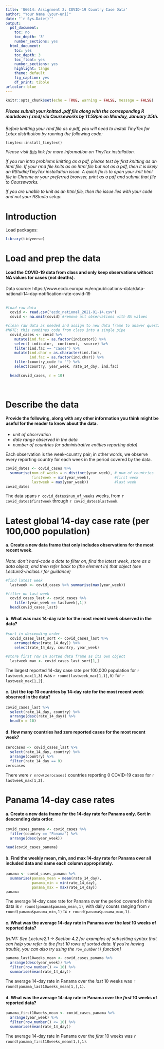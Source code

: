 ```yaml
---
title: 'U6614: Assignment 2: COVID-19 Country Case Data'
author: "Your Name (your-uni)"
date: "`r Sys.Date()`"
output:
  pdf_document:
    toc: no
    toc_depth: '3'
    number_sections: yes
  html_document:
    toc: yes
    toc_depth: 3
    toc_float: yes
    number_sections: yes
    highlight: tango
    theme: default
    fig_caption: yes
    df_print: tibble
urlcolor: blue
---
```


```r
knitr::opts_chunk$set(echo = TRUE, warning = FALSE, message = FALSE)
```

##### *Please submit your knitted .pdf file along with the corresponding R markdown (.rmd) via Courseworks by 11:59pm on Monday, January 25th.* {-}

\medspace

*Before knitting your rmd file as a pdf, you will need to install TinyTex for Latex distribution by running the following code:*

`tinytex::install_tinytex()`

*Please visit [this](https://bookdown.org/yihui/rmarkdown-cookbook/install-latex.html) link for more information on TinyTex installation.*

*If you run intro problems knitting as a pdf, please test by first knitting as an html file. If your rmd file knits as an html file but not as a pdf, then it is likely an RStudio/TinyTex installation issue. A quick fix is to open your knit html file in Chrome or your preferred browser, print as a pdf and submit that file to Courseworks.*

*If you are unable to knit as an html file, then the issue lies with your code and not your RStudio setup.*


# Introduction {-}

Load packages:
```r
library(tidyverse)
```


# Load and prep the data

#### Load the COVID-19 data from class and only keep observations without NA values for cases (not deaths). {-}

Data source: https://www.ecdc.europa.eu/en/publications-data/data-national-14-day-notification-rate-covid-19
\
\
```r
#load raw data
  covid <- read.csv("ecdc_national_2021-01-14.csv")
  covid <- na.omit(covid) #remove all observations with NA values

#clean raw data as needed and assign to new data frame to answer questions
#NOTE: this combines code from class into a single pipe
  covid_cases <- covid %>%
    mutate(ind.fac = as.factor(indicator)) %>%
    select(-indicator, -continent, -source) %>% 
    filter(ind.fac == "cases") %>% 
    mutate(ind.char = as.character(ind.fac),
           ind.fac = as.factor(ind.char)) %>%
    filter(country_code != "") %>% 
    select(country, year_week, rate_14_day, ind.fac)
  
  head(covid_cases, n = 10)
```
\


# Describe the data

#### Provide the following, along with any other information you think might be useful for the reader to know about the data. {-}

- *unit of observation*
- *date range observed in the data*
- *number of countries (or administrative entities reporting data)*

Each observation is the week-country pair; in other words, we observe every reporting country for each week in the period covered by the data.

```r
covid_dates <- covid_cases %>% 
  summarise(num_of_weeks = n_distinct(year_week), # num of countries
            firstweek = min(year_week),           #first week
            lastweek = max(year_week))            #last week
covid_dates
```

The data spans `r covid_dates$num_of_weeks` weeks, from `r covid_dates$firstweek` through `r covid_dates$lastweek`.


# Latest global 14-day case rate (per 100,000 population)

#### a. Create a new data frame that only includes observations for the most recent week. {-}

\medspace

*Note: don't hard-code a date to filter on, find the latest week, store as a data object, and then refer back to (the element in) that object (see Lecture2-inclass.r for guidance)*

```r
#find latest week
  lastweek <- covid_cases %>% summarise(max(year_week))

#filter on last week
  covid_cases_last <- covid_cases %>%      
    filter(year_week == lastweek[,1])
  head(covid_cases_last)
```


#### b. What was max 14-day rate for the most recent week observed in the data? {-}

\medspace
```r
#sort in descending order
  covid_cases_last_sort <- covid_cases_last %>% 
    arrange(desc(rate_14_day)) %>% 
    select(rate_14_day, country, year_week) 

#store first row in sorted data frame as its own object
  lastweek_max <- covid_cases_last_sort[1,]
```
The largest reported 14-day case rate per 100,000 population for `r lastweek_max[1,3]` was `r round(lastweek_max[1,1],0)` for `r lastweek_max[1,2]`.


#### c. List the top 10 countries by 14-day rate for the most recent week observed in the data? {-}

\medspace
```r
covid_cases_last %>% 
  select(rate_14_day, country) %>%
  arrange(desc(rate_14_day)) %>%
  head(n = 10)
```


#### d. How many countries had zero reported cases for the most recent week? {-}

\medspace
```r
zerocases <- covid_cases_last %>% 
  select(rate_14_day, country) %>%
  arrange(country) %>% 
  filter(rate_14_day == 0)
zerocases
```

There were `r nrow(zerocases)` countries reporting 0 COVID-19 cases for `r lastweek_max[1,2]`.


# Panama 14-day case rates

#### a.  Create a new data frame for the 14-day rate for Panama only. Sort in descending data order. {-}

\medspace
```r
covid_cases_panama <- covid_cases %>% 
  filter(country == "Panama") %>% 
  arrange(desc(year_week)) 

head(covid_cases_panama)
```


#### b.  Find the weekly mean, min, and max 14-day rate for Panama over all included data and name each column appropriately. {-}

\medspace
```r
panama <- covid_cases_panama %>% 
  summarise(panama_mean = mean(rate_14_day),
            panama_min = min(rate_14_day),
            panama_max = max(rate_14_day))
panama
```
The average 14-day case rate for Panama over the period covered in this data is `r round(panama$panama_mean,1)`, with daily counts ranging from `r round(panama$panama_min,1)` to `r round(panama$panama_max,1)`.



#### c.  What was the average 14-day rate in Panama over the *last* 10 weeks of reported data? {-}

\medspace

*[HINT: See Lecture2.1 -> Section 4.2 for examples of subsetting syntax that can help you refer to the first 10 rows of sorted data. If you're having trouble, you can also try using the `row_number()` function]*

```r
panama_last10weeks_mean <- covid_cases_panama %>%
  arrange(desc(year_week)) %>% 
  filter(row_number() <= 10) %>% 
  summarise(mean(rate_14_day))
```
The average 14-day rate in Panama over the *last* 10 weeks was `r round(panama_last10weeks_mean[1,],1)`.


#### d.  What was the average 14-day rate in Panama over the *first* 10 weeks of reported data? {-}

\medspace
```r
panama_first10weeks_mean <- covid_cases_panama %>%
  arrange(year_week) %>% 
  filter(row_number() <= 10) %>% 
  summarise(mean(rate_14_day))
```
The average 14-day rate in Panama over the *first* 10 weeks was `r round(panama_first10weeks_mean[1,],1)`.



